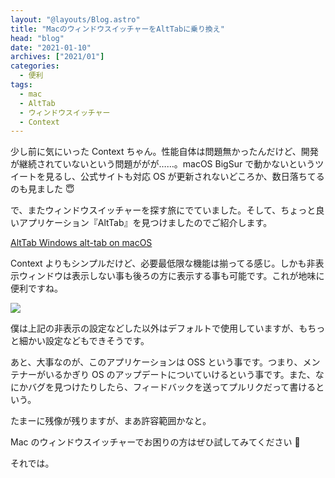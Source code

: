 ```yaml
---
layout: "@layouts/Blog.astro"
title: "MacのウィンドウスイッチャーをAltTabに乗り換え"
head: "blog"
date: "2021-01-10"
archives: ["2021/01"]
categories:
  - 便利
tags:
  - mac
  - AltTab
  - ウィンドウスイッチャー
  - Context
---
```



少し前に気にいった Context ちゃん。性能自体は問題無かったんだけど、開発が継続されていないという問題ががが……。macOS BigSur で動かないというツイートを見るし、公式サイトも対応 OS が更新されないどころか、数日落ちてるのも見ました 😇

で、またウィンドウスイッチャーを探す旅にでていました。そして、ちょっと良いアプリケーション『AltTab』を見つけましたのでご紹介します。

[AltTab Windows alt-tab on macOS](https://alt-tab-macos.netlify.app/)

Context よりもシンプルだけど、必要最低限な機能は揃ってる感じ。しかも非表示ウィンドウは表示しない事も後ろの方に表示する事も可能です。これが地味に便利ですね。

<img src={settingImage.src} />

僕は上記の非表示の設定などした以外はデフォルトで使用していますが、もちっと細かい設定などもできそうです。

あと、大事なのが、このアプリケーションは OSS という事です。つまり、メンテナーがいるかぎり OS のアップデートについていけるという事です。また、なにかバグを見つけたりしたら、フィードバックを送ってプルリクだって書けるという。

たまーに残像が残りますが、まあ許容範囲かなと。

Mac のウィンドウスイッチャーでお困りの方はぜひ試してみてください 🙂

それでは。
